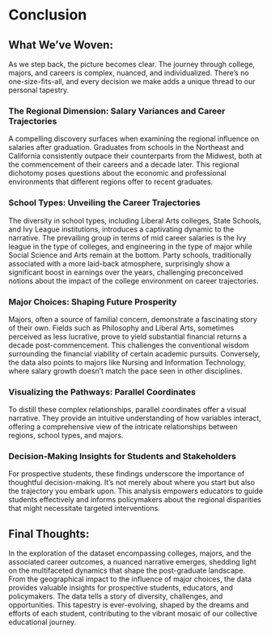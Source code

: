 # Conclusion

## What We've Woven:

As we step back, the picture becomes clear. The journey through college, majors, and careers is complex, nuanced, and individualized. There's no one-size-fits-all, and every decision we make adds a unique thread to our personal tapestry.

### The Regional Dimension: Salary Variances and Career Trajectories

A compelling discovery surfaces when examining the regional influence on salaries after graduation. Graduates from schools in the Northeast and California consistently outpace their counterparts from the Midwest, both at the commencement of their careers and a decade later. This regional dichotomy poses questions about the economic and professional environments that different regions offer to recent graduates.

### School Types: Unveiling the Career Trajectories

The diversity in school types, including Liberal Arts colleges, State Schools, and Ivy League institutions, introduces a captivating dynamic to the narrative. The prevailing group in terms of mid career salaries is the Ivy league in the type of colleges, and engineering in the type of major while Social Science and Arts remain at the bottom. Party schools, traditionally associated with a more laid-back atmosphere, surprisingly show a significant boost in earnings over the years, challenging preconceived notions about the impact of the college environment on career trajectories.

### Major Choices: Shaping Future Prosperity

Majors, often a source of familial concern, demonstrate a fascinating story of their own. Fields such as Philosophy and Liberal Arts, sometimes perceived as less lucrative, prove to yield substantial financial returns a decade post-commencement. This challenges the conventional wisdom surrounding the financial viability of certain academic pursuits. Conversely, the data also points to majors like Nursing and Information Technology, where salary growth doesn't match the pace seen in other disciplines.

### Visualizing the Pathways: Parallel Coordinates

To distill these complex relationships, parallel coordinates offer a visual narrative. They provide an intuitive understanding of how variables interact, offering a comprehensive view of the intricate relationships between regions, school types, and majors.

### Decision-Making Insights for Students and Stakeholders

For prospective students, these findings underscore the importance of thoughtful decision-making. It's not merely about where you start but also the trajectory you embark upon. This analysis empowers educators to guide students effectively and informs policymakers about the regional disparities that might necessitate targeted interventions.

## Final Thoughts:

In the exploration of the dataset encompassing colleges, majors, and the associated career outcomes, a nuanced narrative emerges, shedding light on the multifaceted dynamics that shape the post-graduate landscape. From the geographical impact to the influence of major choices, the data provides valuable insights for prospective students, educators, and policymakers. The data tells a story of diversity, challenges, and opportunities. This tapestry is ever-evolving, shaped by the dreams and efforts of each student, contributing to the vibrant mosaic of our collective educational journey.
